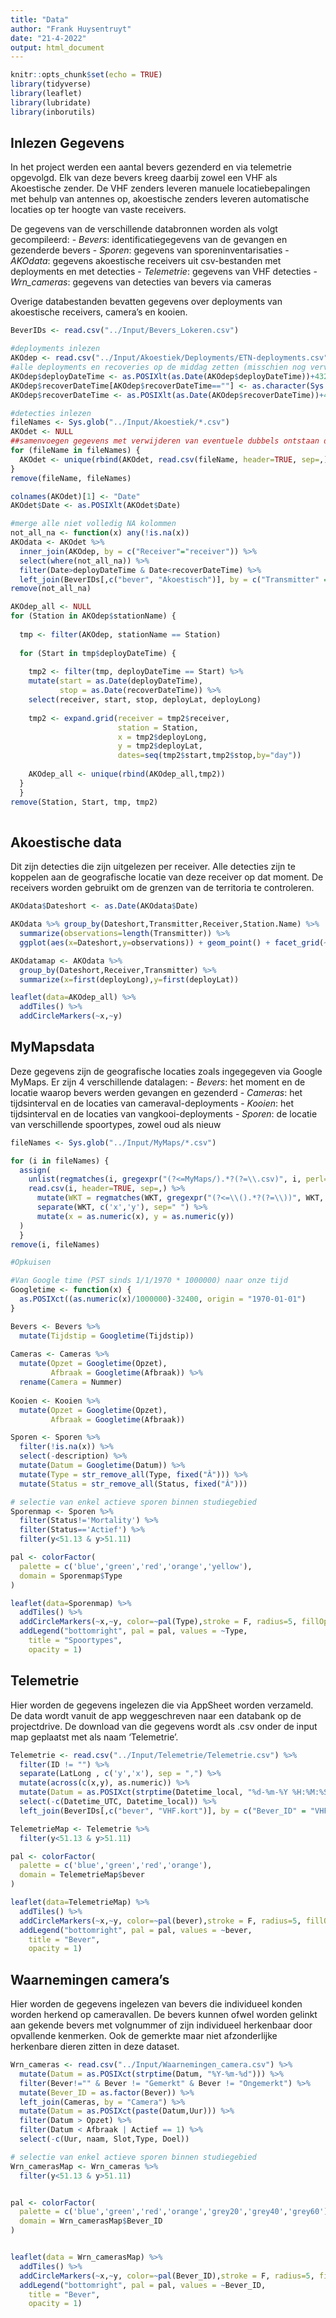 ```yaml
---
title: "Data"
author: "Frank Huysentruyt"
date: "21-4-2022"
output: html_document
---
```


```r
knitr::opts_chunk$set(echo = TRUE)
library(tidyverse)
library(leaflet)
library(lubridate)
library(inborutils)
```

## Inlezen Gegevens

In het project werden een aantal bevers gezenderd en via telemetrie opgevolgd. Elk van deze bevers kreeg daarbij zowel een VHF als Akoestische zender. De VHF zenders leveren manuele locatiebepalingen met behulp van antennes op, akoestische zenders leveren automatische locaties op ter hoogte van vaste receivers.

De gegevens van de verschillende databronnen worden als volgt gecompileerd:
  - *Bevers*: identificatiegegevens van de gevangen en gezenderde bevers
  - *Sporen*: gegevens van sporeninventarisaties
  - *AKOdata*: gegevens akoestische receivers uit csv-bestanden met deployments en met detecties
  - *Telemetrie*: gegevens van VHF detecties
  - *Wrn_cameras*: gegevens van detecties van bevers via cameras
  
Overige databestanden bevatten gegevens over deployments van akoestische receivers, camera's en kooien.

```r
BeverIDs <- read.csv("../Input/Bevers_Lokeren.csv")

```

```r
#deployments inlezen
AKOdep <- read.csv("../Input/Akoestiek/Deployments/ETN-deployments.csv", header=TRUE, sep=,)
#alle deployments en recoveries op de middag zetten (misschien nog vervangen door exacte uur)
AKOdep$deployDateTime <- as.POSIXlt(as.Date(AKOdep$deployDateTime))+43200
AKOdep$recoverDateTime[AKOdep$recoverDateTime==""] <- as.character(Sys.time())
AKOdep$recoverDateTime <- as.POSIXlt(as.Date(AKOdep$recoverDateTime))+43200

#detecties inlezen
fileNames <- Sys.glob("../Input/Akoestiek/*.csv")
AKOdet <- NULL
##samenvoegen gegevens met verwijderen van eventuele dubbels ontstaan door niet wissen tussen uitlezen
for (fileName in fileNames) {
  AKOdet <- unique(rbind(AKOdet, read.csv(fileName, header=TRUE, sep=,)))
}
remove(fileName, fileNames)

colnames(AKOdet)[1] <- "Date"
AKOdet$Date <- as.POSIXlt(AKOdet$Date)

#merge alle niet volledig NA kolommen
not_all_na <- function(x) any(!is.na(x))
AKOdata <- AKOdet %>% 
  inner_join(AKOdep, by = c("Receiver"="receiver")) %>% 
  select(where(not_all_na)) %>% 
  filter(Date>deployDateTime & Date<recoverDateTime) %>% 
  left_join(BeverIDs[,c("bever", "Akoestisch")], by = c("Transmitter" = "Akoestisch"))
remove(not_all_na)

AKOdep_all <- NULL
for (Station in AKOdep$stationName) {
  
  tmp <- filter(AKOdep, stationName == Station)
  
  for (Start in tmp$deployDateTime) {
    
    tmp2 <- filter(tmp, deployDateTime == Start) %>% 
    mutate(start = as.Date(deployDateTime),
           stop = as.Date(recoverDateTime)) %>% 
    select(receiver, start, stop, deployLat, deployLong)
    
    tmp2 <- expand.grid(receiver = tmp2$receiver,
                        station = Station,
                        x = tmp2$deployLong,
                        y = tmp2$deployLat,
                        dates=seq(tmp2$start,tmp2$stop,by="day"))
    
    AKOdep_all <- unique(rbind(AKOdep_all,tmp2))
  }
  }
remove(Station, Start, tmp, tmp2)
  
```

## Akoestische data
Dit zijn detecties die zijn uitgelezen per receiver. Alle detecties zijn te koppelen aan de geografische locatie van deze receiver op dat moment. De receivers worden gebruikt om de grenzen van de territoria te controleren.

```r
AKOdata$Dateshort <- as.Date(AKOdata$Date)

AKOdata %>% group_by(Dateshort,Transmitter,Receiver,Station.Name) %>% 
  summarize(observations=length(Transmitter)) %>% 
  ggplot(aes(x=Dateshort,y=observations)) + geom_point() + facet_grid(~Station.Name)

AKOdatamap <- AKOdata %>% 
  group_by(Dateshort,Receiver,Transmitter) %>% 
  summarize(x=first(deployLong),y=first(deployLat))

leaflet(data=AKOdep_all) %>% 
  addTiles() %>% 
  addCircleMarkers(~x,~y)
```
## MyMapsdata
Deze gegevens zijn de geografische locaties zoals ingegegeven via Google MyMaps. Er zijn 4 verschillende datalagen:
  - *Bevers*: het moment en de locatie waarop bevers werden gevangen en gezenderd
  - *Cameras*: het tijdsinterval en de locaties van cameraval-deployments
  - *Kooien*: het tijdsinterval en de locaties van vangkooi-deployments
  - *Sporen*: de locatie van verschillende spoortypes, zowel oud als nieuw

```r
fileNames <- Sys.glob("../Input/MyMaps/*.csv")

for (i in fileNames) {
  assign(
    unlist(regmatches(i, gregexpr("(?<=MyMaps/).*?(?=\\.csv)", i, perl=T))),
    read.csv(i, header=TRUE, sep=,) %>% 
      mutate(WKT = regmatches(WKT, gregexpr("(?<=\\().*?(?=\\))", WKT, perl=T))) %>% 
      separate(WKT, c('x','y'), sep=" ") %>% 
      mutate(x = as.numeric(x), y = as.numeric(y))
  )
  }
remove(i, fileNames)

#Opkuisen

#Van Google time (PST sinds 1/1/1970 * 1000000) naar onze tijd
Googletime <- function(x) {
  as.POSIXct((as.numeric(x)/1000000)-32400, origin = "1970-01-01")
}

Bevers <- Bevers %>%
  mutate(Tijdstip = Googletime(Tijdstip))
  
Cameras <- Cameras %>%
  mutate(Opzet = Googletime(Opzet),
         Afbraak = Googletime(Afbraak)) %>% 
  rename(Camera = Nummer)
    
Kooien <- Kooien %>%
  mutate(Opzet = Googletime(Opzet),
         Afbraak = Googletime(Afbraak))

Sporen <- Sporen %>%
  filter(!is.na(x)) %>% 
  select(-description) %>% 
  mutate(Datum = Googletime(Datum)) %>% 
  mutate(Type = str_remove_all(Type, fixed("Â"))) %>% 
  mutate(Status = str_remove_all(Status, fixed("Â")))

``` 

```r
# selectie van enkel actieve sporen binnen studiegebied
Sporenmap <- Sporen %>% 
  filter(Status!='Mortality') %>% 
  filter(Status=='Actief') %>% 
  filter(y<51.13 & y>51.11)

pal <- colorFactor(
  palette = c('blue','green','red','orange','yellow'),
  domain = Sporenmap$Type
)

leaflet(data=Sporenmap) %>% 
  addTiles() %>% 
  addCircleMarkers(~x,~y, color=~pal(Type),stroke = F, radius=5, fillOpacity = 0.8) %>% 
  addLegend("bottomright", pal = pal, values = ~Type,
    title = "Spoortypes",
    opacity = 1)
```

## Telemetrie
Hier worden de gegevens ingelezen die via AppSheet worden verzameld. De data wordt vanuit de app weggeschreven naar een databank op de projectdrive. De download van die gegevens wordt als .csv onder de input map geplaatst met als naam 'Telemetrie'.

```r
Telemetrie <- read.csv("../Input/Telemetrie/Telemetrie.csv") %>% 
  filter(ID != "") %>% 
  separate(LatLong , c('y','x'), sep = ",") %>% 
  mutate(across(c(x,y), as.numeric)) %>% 
  mutate(Datum = as.POSIXct(strptime(Datetime_local, "%d-%m-%Y %H:%M:%S"))) %>% 
  select(-c(Datetime_UTC, Datetime_local)) %>% 
  left_join(BeverIDs[,c("bever", "VHF.kort")], by = c("Bever_ID" = "VHF.kort"))
``` 

```r
TelemetrieMap <- Telemetrie %>% 
  filter(y<51.13 & y>51.11)

pal <- colorFactor(
  palette = c('blue','green','red','orange'),
  domain = TelemetrieMap$bever
)

leaflet(data=TelemetrieMap) %>% 
  addTiles() %>% 
  addCircleMarkers(~x,~y, color=~pal(bever),stroke = F, radius=5, fillOpacity = 0.8) %>% 
  addLegend("bottomright", pal = pal, values = ~bever,
    title = "Bever",
    opacity = 1)
```

## Waarnemingen camera's
Hier worden de gegevens ingelezen van bevers die individueel konden worden herkend op cameravallen. De bevers kunnen ofwel worden gelinkt aan gekende bevers met volgnummer of zijn individueel herkenbaar door opvallende kenmerken. Ook de gemerkte maar niet afzonderlijke herkenbare dieren zitten in deze dataset.

```r
Wrn_cameras <- read.csv("../Input/Waarnemingen_camera.csv") %>% 
  mutate(Datum = as.POSIXct(strptime(Datum, "%Y-%m-%d"))) %>% 
  filter(Bever!="" & Bever != "Gemerkt" & Bever != "Ongemerkt") %>% 
  mutate(Bever_ID = as.factor(Bever)) %>% 
  left_join(Cameras, by = "Camera") %>% 
  mutate(Datum = as.POSIXct(paste(Datum,Uur))) %>% 
  filter(Datum > Opzet) %>% 
  filter(Datum < Afbraak | Actief == 1) %>% 
  select(-c(Uur, naam, Slot,Type, Doel))
``` 

```r
# selectie van enkel actieve sporen binnen studiegebied
Wrn_camerasMap <- Wrn_cameras %>% 
  filter(y<51.13 & y>51.11)


pal <- colorFactor(
  palette = c('blue','green','red','orange','grey20','grey40','grey60'),
  domain = Wrn_camerasMap$Bever_ID
)


leaflet(data = Wrn_camerasMap) %>%
  addTiles() %>% 
  addCircleMarkers(~x,~y, color=~pal(Bever_ID),stroke = F, radius=5, fillOpacity = 0.8) %>% 
  addLegend("bottomright", pal = pal, values = ~Bever_ID,
    title = "Bever",
    opacity = 1)
```